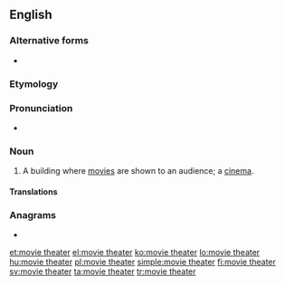==English==

===Alternative forms===
* {{l|en|movie theatre}}

===Etymology===
{{compound|movie|theater|lang=en}}

===Pronunciation===
* {{a|GA}} {{IPA|/ˈmuvi ˌθiətɚ/|lang=en}}

===Noun===
{{en-noun|head=[[movie]] [[theater]]}}

# {{lb|en|US}} A building where [[movie]]s are shown to an audience; a [[cinema]].

====Translations====
{{trans-see|cinema}}

===Anagrams===
* {{l|en|movie theatre}}

[[et:movie theater]]
[[el:movie theater]]
[[ko:movie theater]]
[[lo:movie theater]]
[[hu:movie theater]]
[[pl:movie theater]]
[[simple:movie theater]]
[[fi:movie theater]]
[[sv:movie theater]]
[[ta:movie theater]]
[[tr:movie theater]]